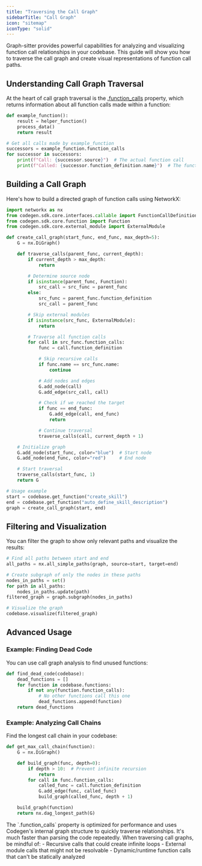 ```yaml
---
title: "Traversing the Call Graph"
sidebarTitle: "Call Graph"
icon: "sitemap"
iconType: "solid"
---
```


Graph-sitter provides powerful capabilities for analyzing and visualizing function call relationships in your codebase. This guide will show you how to traverse the call graph and create visual representations of function call paths.

## Understanding Call Graph Traversal

At the heart of call graph traversal is the [.function_calls](/api-reference/core/Function#function-calls) property, which returns information about all function calls made within a function:

```python
def example_function():
    result = helper_function()
    process_data()
    return result

# Get all calls made by example_function
successors = example_function.function_calls
for successor in successors:
    print(f"Call: {successor.source}")  # The actual function call
    print(f"Called: {successor.function_definition.name}")  # The function being called
```

## Building a Call Graph

Here's how to build a directed graph of function calls using NetworkX:

```python
import networkx as nx
from codegen.sdk.core.interfaces.callable import FunctionCallDefinition
from codegen.sdk.core.function import Function
from codegen.sdk.core.external_module import ExternalModule

def create_call_graph(start_func, end_func, max_depth=5):
    G = nx.DiGraph()

    def traverse_calls(parent_func, current_depth):
        if current_depth > max_depth:
            return

        # Determine source node
        if isinstance(parent_func, Function):
            src_call = src_func = parent_func
        else:
            src_func = parent_func.function_definition
            src_call = parent_func

        # Skip external modules
        if isinstance(src_func, ExternalModule):
            return

        # Traverse all function calls
        for call in src_func.function_calls:
            func = call.function_definition

            # Skip recursive calls
            if func.name == src_func.name:
                continue

            # Add nodes and edges
            G.add_node(call)
            G.add_edge(src_call, call)

            # Check if we reached the target
            if func == end_func:
                G.add_edge(call, end_func)
                return

            # Continue traversal
            traverse_calls(call, current_depth + 1)

    # Initialize graph
    G.add_node(start_func, color="blue")  # Start node
    G.add_node(end_func, color="red")     # End node

    # Start traversal
    traverse_calls(start_func, 1)
    return G

# Usage example
start = codebase.get_function("create_skill")
end = codebase.get_function("auto_define_skill_description")
graph = create_call_graph(start, end)
```

## Filtering and Visualization

You can filter the graph to show only relevant paths and visualize the results:

```python
# Find all paths between start and end
all_paths = nx.all_simple_paths(graph, source=start, target=end)

# Create subgraph of only the nodes in these paths
nodes_in_paths = set()
for path in all_paths:
    nodes_in_paths.update(path)
filtered_graph = graph.subgraph(nodes_in_paths)

# Visualize the graph
codebase.visualize(filtered_graph)
```

## Advanced Usage

### Example: Finding Dead Code

You can use call graph analysis to find unused functions:

```python
def find_dead_code(codebase):
    dead_functions = []
    for function in codebase.functions:
        if not any(function.function_calls):
            # No other functions call this one
            dead_functions.append(function)
    return dead_functions
```

### Example: Analyzing Call Chains

Find the longest call chain in your codebase:

```python
def get_max_call_chain(function):
    G = nx.DiGraph()

    def build_graph(func, depth=0):
        if depth > 10:  # Prevent infinite recursion
            return
        for call in func.function_calls:
            called_func = call.function_definition
            G.add_edge(func, called_func)
            build_graph(called_func, depth + 1)

    build_graph(function)
    return nx.dag_longest_path(G)
```

<Note>
The `.function_calls` property is optimized for performance and uses Codegen's internal graph structure to quickly traverse relationships. It's much faster than parsing the code repeatedly.
</Note>

<Warning>
When traversing call graphs, be mindful of:
- Recursive calls that could create infinite loops
- External module calls that might not be resolvable
- Dynamic/runtime function calls that can't be statically analyzed
</Warning>
